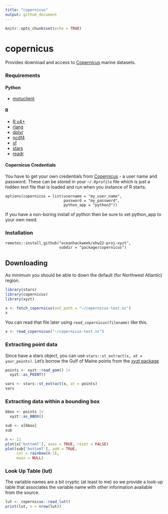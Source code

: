 ```yaml
---
title: "copernicus"
output: github_document
---
```


```r
knitr::opts_chunk$set(echo = TRUE)
```

# copernicus

Provides download and access to [Copernicus](https://marine.copernicus.eu/) marine datasets.

### Requirements

#### Python
  
  + [motuclient](https://help.marine.copernicus.eu/en/articles/4796533-what-are-the-motu-client-motuclient-and-python-requirements#h_253e379790)

#### R

  + [R v4+](https://www.r-project.org/)
  + [rlang](https://CRAN.R-project.org/package=rlang)
  + [dplyr](https://CRAN.R-project.org/package=dplyr)
  + [ncdf4](https://CRAN.R-project.org/package=ncdf4)
  + [sf](https://CRAN.R-project.org/package=sf)
  + [stars](https://CRAN.R-project.org/package=stars)
  + [readr](https://CRAN.R-project.org/package=readr)
  
#### Copernicus Credentials

You have to get your own credentials from [Copernicus](https://resources.marine.copernicus.eu/registration-form) - a user name and password.  These can be stored in your `~/.Rprofile` file which is just a hidden text file that is loaded and run when you instance of R starts.

```
options(copernicus = list(username = "my_user_name", 
                          password = "my_password",
                          python_app = "python3"))
```

If you have a non-boring install of python then be sure to set python_app to your own need. 

  
### Installation

```
remotes::install_github("oceanhackweek/ohw22-proj-xyzt",
                        subdir = "package/copernicus")
```

## Downloading

As minimum you should be able to down the default (for Northwest Atlantic) region. 

```r
library(stars)
library(copernicus)
library(xyzt)

x <- fetch_copernicus(out_path = "~/copernicus-test.nc") 
x
```

You can read that file later using `read_copernicus(filename)` like this.

```r
x <- read_copernicus("~/copernicus-test.nc")
```

### Extracting point data

Since have a stars object, you can use `stars::st_extract(x, at = your_points)`.
Let's borrow the Gulf of Maine points from the [xyzt package](https://github.com/BigelowLab/xyzt)

```r
points <- xyzt::read_gom() |>
  xyzt::as_POINT()

vars <- stars::st_extract(x, at = points)
vars
```

### Extracting data within a bounding box

```r
bbox <- points |>
  xyzt::as_BBOX()

sub <- x[bbox]
sub
```

```r
n <- 11
plot(x['bottomT'], axes = TRUE, reset = FALSE)
plot(sub['bottomT'], add = TRUE, 
     col = rainbow(n-1),
     main = NULL)
```

### Look Up Table (lut)

The variable names are a bit cryptic (at least to me) so we provide a look-up table that associates the variable name with other information available from the source.

```r
lut <- copernicus::read_lut()
print(lut, n = nrow(lut))
```
